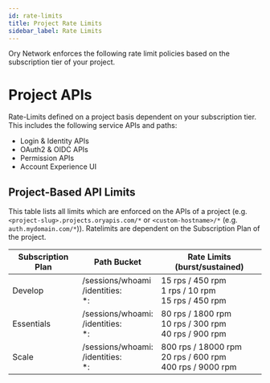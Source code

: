 ```yaml
---
id: rate-limits
title: Project Rate Limits
sidebar_label: Rate Limits
---
```


Ory Network enforces the following rate limit policies based on the subscription tier of your project.

# Project APIs

Rate-Limits defined on a project basis dependent on your subscription tier. This includes the following service APIs and paths:

- Login & Identity APIs
- OAuth2 & OIDC APIs
- Permission APIs
- Account Experience UI

## Project-Based API Limits

This table lists all limits which are enforced on the APIs of a project (e.g. `<project-slug>.projects.oryapis.com/*` or
`<custom-hostname>/*` (e.g. `auth.mydomain.com/*`)). Ratelimits are dependent on the Subscription Plan of the project.

| Subscription Plan | Path Bucket                                 | Rate Limits (burst/sustained)                                    |
| ----------------- | ------------------------------------------- | ---------------------------------------------------------------- |
| Develop           | /sessions/whoami <br/>/identities: <br/>\*: | 15 rps / 450 rpm <br/>1 rps / 10 rpm <br/>15 rps / 450 rpm       |
| Essentials        | /sessions/whoami:<br/>/identities:<br/>\*:  | 80 rps / 1800 rpm<br/>10 rps / 300 rpm<br/>40 rps / 900 rpm<br/> |
| Scale             | /sessions/whoami:<br/>/identities:<br/>\*:  | 800 rps / 18000 rpm<br/>20 rps / 600 rpm<br/>400 rps / 9000 rpm  |
